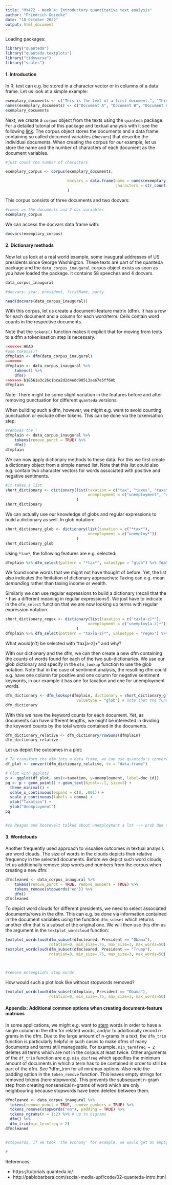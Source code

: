 ```yaml
---
title: "MY472 - Week 4: Introductory quantitative text analysis"
author: "Friedrich Geiecke"
date: "18 October 2022"
output: html_document
---
```


Loading packages:

```r
library("quanteda")
library("quanteda.textplots")
library("tidyverse")
library("scales")
```


#### 1. Introduction

In R, text can e.g. be stored in a character vector or in columns of a data frame. Let us look at a simple example:

```r
exemplary_documents <- c("This is the text of a first document.", "This is a text of a second document.", "And of a third document.")
names(exemplary_documents) <- c("Document A", "Document B", "Document C")
exemplary_documents
```

Next, we create a `corpus` object from the texts using the `quanteda` package. For a detailed tutorial of this package and textual analysis with it see the following [link](https://tutorials.quanteda.io/). The corpus object stores the documents and a data frame containing so called document variables (`docvars`) that describe the individual documents. When creating the corpus for our example, let us store the name and the number of characters of each document as the document variables.

```r
#just count the number of characters

exemplary_corpus <- corpus(exemplary_documents,

                           docvars = data.frame(name = names(exemplary_documents),
                                                characters = str_count(exemplary_documents))
                           )
```

This corpus consists of three documents and two docvars:

```r
#comes as the documents and 2 doc variables
exemplary_corpus
```

We can access the docvars data frame with:

```r
docvars(exemplary_corpus)
```

#### 2. Dictionary methods

Now let us look at a real world example, some inaugural addresses of US presidents since George Washington. These texts are part of the quanteda package and the `data_corpus_inaugural` corpus object exists as soon as you have loaded the package. It contains 58 speeches and 4 docvars.

```r
data_corpus_inaugural
```

```r
#docvars: year, president, firstName, party

head(docvars(data_corpus_inaugural))
```

With this corpus, let us create a document-feature matrix (dfm). It has a row for each document and a column for each word/term. Cells contain word counts in the respective documents.

Note that the `tokens()` function makes it explicit that for moving from texts to a dfm a tokenisastion step is necessary.

```r
<<<<<<< HEAD
#use tokens()?
dfmplain <- dfm(data_corpus_inaugural)
=======
dfmplain <- data_corpus_inaugural %>%
    tokens() %>% 
    dfm()
>>>>>>> b18561a3c26c1bca2d2d4edd90513aa67e5ff60b
dfmplain
```

Note: There might be some slight variation in the features before and after removing punctuation for different `quanteda` versions.

When building such a dfm, however, we might e.g. want to avoid counting punctuation or exclude other tokens. This can be done via the tokenisation step:

```r
#removes the :
dfmplain <- data_corpus_inaugural %>%
    tokens(remove_punct = TRUE) %>% 
    dfm()
dfmplain
```


We can now apply dictionary methods to these data. For this we first create a dictionary object from a simple named list. Note that this list could also e.g. contain two character vectors for words associated with positive and negative sentiments.

```r
#it takes a list 
short_dictionary <- dictionary(list(taxation = c("tax", "taxes", "taxation"),
                                    unemployment = c("unemployment", "unemployed"))
                               )
short_dictionary
```

We can actually use our knowledge of globs and regular expressions to build a dictionary as well. In glob notation:

```r
short_dictionary_glob <- dictionary(list(taxation = c("*tax*"),
                                    unemployment = c("unemploy*"))
                               )
short_dictionary_glob
```

Using `*tax*`, the following features are e.g. selected:

```r
dfmplain %>% dfm_select(pattern = "*tax*", valuetype = "glob") %>% featnames()
```

We found some words that we might not have thought of before. Yet, the list also indicates the limitation of dictionary approaches: Taxing can e.g. mean _demanding_ rather than taxing income or wealth.

Similarly we can use regular expressions to build a dictionary (recall that the `*` has a different meaning in regular expressions!). We just have to indicate in the `dfm_select` function that we are now looking up terms with regular expression notation.

```r
short_dictionary_regex <- dictionary(list(taxation = c("tax[a-z]*"),
                                    unemployment = c("unemploy[a-z]*"))
                               )
dfmplain %>% dfm_select(pattern = "tax[a-z]*", valuetype = "regex") %>% featnames()
```

What would(n't) be selected with "tax[a-z]+" and why?


With our dictionary and the dfm, we can then create a new dfm containing the counts of words found for each of the two sub-dictionaries. We use our glob dictionary and specify in the `dfm_lookup` function to use the glob notation. Note that in the case of sentiment analysis, the resulting dfm could e.g. have one column for positive and one column for negative sentiment keywords, in our example it has one for taxation and one for unemployment words.

```r
dfm_dictionary <- dfm_lookup(dfmplain, dictionary = short_dictionary_glob,
                               valuetype = "glob") # note that the function is case insensitive by default
dfm_dictionary
```

With this we have the keyword counts for each document. Yet, as documents can have different lengths, we might be interested in dividing the keyword counts by the total words contained in the documents.

```r
dfm_dictionary_relative <- dfm_dictionary/rowSums(dfmplain)
dfm_dictionary_relative
```

Let us depict the outcomes in a plot:

```r

# To transform the dfm into a data frame, we can use quanteda's convert function
df_plot <- convert(dfm_dictionary_relative, to = "data.frame")

# Plot with ggplot2
p <- ggplot(df_plot, aes(x=taxation, y=unemployment, label=doc_id))
pq <- p + geom_point() + geom_text(hjust=-.1, size=3) +
  theme_minimal() +
  scale_x_continuous(expand = c(0, .001)) +
  scale_y_continuous(labels = comma) +
  xlab("Taxation") +
  ylab("Unemployment")
pq


#so Reagan and Roosevelt talked about unemployment a lot --> prob due to great depression
```

#### 3. Wordclouds

Another frequently used approach to visualise outcomes in textual analysis are word clouds. The size of words in the clouds depicts their relative frequency in the selected documents. Before we depict such word clouds, let us additionally remove stop words and numbers from the corpus when creating a new dfm:

```r
dfmcleaned <- data_corpus_inaugural %>%
    tokens(remove_punct = TRUE, remove_numbers = TRUE) %>%
    tokens_remove(stopwords("en")) %>%
    dfm()
dfmcleaned
```

To depict word clouds for different presidents, we need to select associated documents/rows in the dfm. This can e.g. be done via information contained in the document variables using the function `dfm_subset` which returns another dfm that is a subset of the original one. We will then use this dfm as the  argument in the `textplot_wordcloud` function:

```r
textplot_wordcloud(dfm_subset(dfmcleaned, President == "Obama"), 
                   rotation=0, min_size=.75, max_size=3, max_words=50)
textplot_wordcloud(dfm_subset(dfmcleaned, President == "Trump"),
                   rotation=0, min_size=.75, max_size=3, max_words=50)



#remove en(english) stop words
```

How would such a plot look like without stopwords removed?

```r
textplot_wordcloud(dfm_subset(dfmplain, President == "Obama"),
                   rotation=0, min_size=.75, max_size=3, max_words=50)
```

#### Appendix: Additional common options when creating document-feature matrices

In some applications, we might e.g. want to [stem](https://nlp.stanford.edu/IR-book/html/htmledition/stemming-and-lemmatization-1.html) words in order to have a single column in the dfm for related words, and/or to additionally record n-grams in the dfm. Due to the large amount of n-grams in a text, the `dfm_trim` function is particularly helpful in such cases to make dfms of many documents and terms still manageable. For example, `min_termfreq = 2` deletes all terms which are not in the corpus at least twice. Other arguments of the `df_trim` function are e.g. `min_docfreq` which specifies the minimum amount of documents in which a term has to be contained in order to still be part of the dfm. See ?dfm_trim for all min/max options. Also note the padding option in the `token_remove` function. This leaves empty strings for removed tokens (here stopwords). This prevents the subsequent n-gram step from creating nonsensical n-grams of word which are only neighbouring because stopwords have been deleted between them.

```r
dfmcleaned <- data_corpus_inaugural %>%
  tokens(remove_punct = TRUE, remove_numbers = TRUE) %>%
  tokens_remove(stopwords("en"), padding = TRUE) %>%
  tokens_ngrams(n = 1:2) %>% # up to bigrams
  dfm() %>%
  dfm_trim(min_termfreq = 2)
dfmcleaned


#stopwords, if we took 'the economy' for example, we would get an empty space (' the economy')--> use padding to leave the space

#
```


References:

- https://tutorials.quanteda.io/
- http://pablobarbera.com/social-media-upf/code/02-quanteda-intro.html